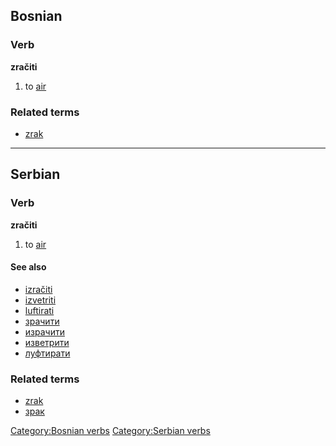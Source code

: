 ==Bosnian==
===Verb===
'''zračiti'''
#to [[air]]
===Related terms===
*[[zrak]]
[[Category:Bosnian verbs]]
----
==Serbian==
===Verb===
'''zračiti'''
#to [[air]]
====See also====
*[[izračiti]]
*[[izvetriti]]
*[[luftirati]]
*[[зрачити]]
*[[израчити]]
*[[изветрити]]
*[[луфтирати]]
===Related terms===
*[[zrak]]
*[[зрак]]
[[Category:Serbian verbs]]
